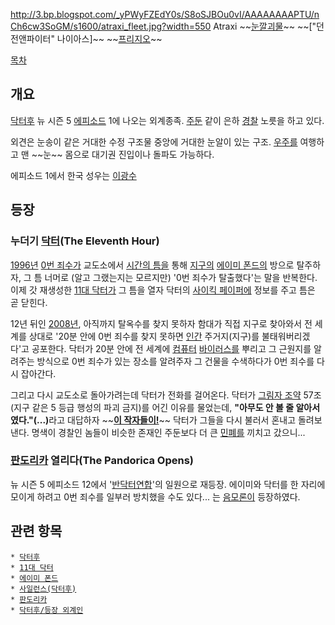 http://3.bp.blogspot.com/_yPWyFZEdY0s/S8oSJBOu0vI/AAAAAAAAPTU/nCh6cw3SoGM/s1600/atraxi_fleet.jpg?width=550
Atraxi
~~[[눈깔괴물]]~~
~~["던전앤파이터" 나이아스]~~
~~[[프리지오]]~~

[[목차]]
== 개요 ==
[[닥터후]] 뉴 시즌 5 [[에피소드]] 1에 나오는 외계종족. [[주둔#s-2|주둔]] 같이 은하 [[경찰]] 노릇을 하고 있다.

외견은 눈송이 같은 거대한 수정 구조물 중앙에 거대한 눈알이 있는 구조. [[우주]]를 여행하고 맨 ~~눈~~ 몸으로 대기권 진입이나 돌파도 가능하다.

에피소드 1에서 한국 성우는 [[이광수(성우)|이광수]]

== 등장 ==
=== 누더기 [[닥터(닥터후)|닥터]](The Eleventh Hour) ===
[[1996년]] [[0번 죄수]]가 교도소에서 [[시간의 틈]]을 통해 [[지구]]의 [[에이미 폰드]]의 방으로 탈주하자, 그 틈 너머로 (알고 그랬는지는 모르지만) '0번 죄수가 탈출했다'는 말을 반복한다. 이제 갓 재생성한 [[11대 닥터]]가 그 틈을 열자 닥터의 [[사이킥 페이퍼]]에 정보를 주고 틈은 곧 닫힌다.

12년 뒤인 [[2008년]], 아직까지 탈옥수를 찾지 못하자 함대가 직접 지구로 찾아와서 전 세계를 상대로 '20분 안에 0번 죄수를 찾지 못하면 [[인간]] 주거지(지구)를 불태워버리겠다'고 공포한다. 닥터가 20분 안에 전 세계에 [[컴퓨터]] [[바이러스]]를 뿌리고 그 근원지를 알려주는 방식으로 0번 죄수가 있는 장소를 알려주자 그 건물을 수색하다가 0번 죄수를 다시 잡아간다. 

그리고 다시 교도소로 돌아가려는데 닥터가 전화를 걸어온다. 닥터가 [[그림자 조약]] 57조(지구 같은 5 등급 행성의 파괴 금지)를 어긴 이유를 물었는데, '''"아무도 안 볼 줄 알아서였다."(...)'''라고 대답하자 ~~'''[http://www.youtube.com/watch?v=m4QNP6tv538 이 작자들이!]'''~~ 닥터가 그들을 다시 불러서 혼내고 돌려보낸다. 명색이 경찰인 놈들이 비슷한 존재인 주둔보다 더 큰 [[민폐]]를 끼치고 갔으니...

=== [[판도리카]] 열리다(The Pandorica Opens) ===
뉴 시즌 5 에피소드 12에서 '[[반닥터연합]]'의 일원으로 재등장. 
에이미와 닥터를 한 자리에 모이게 하려고 0번 죄수를 일부러 방치했을 수도 있다... 는 [[음모론]]이 등장하였다.

== 관련 항목 ==
 * [[닥터후]]
 * [[11대 닥터]]
 * [[에이미 폰드]]
 * [[사일런스(닥터후)]]
 * [[판도리카]]
 * [[닥터후/등장 외계인]]
